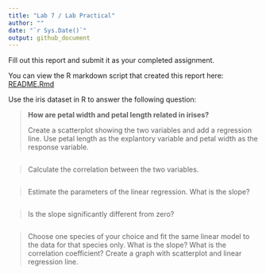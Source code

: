 ```yaml
---
title: "Lab 7 / Lab Practical"
author: ""
date: "`r Sys.Date()`"
output: github_document
---
```


Fill out this report and submit it as your completed assignment.

You can view the R markdown script that created this report here: [README.Rmd](README.Rmd)

Use the iris dataset in R to answer the following question:

> **How are petal width and petal length related in irises?**
>
> Create a scatterplot showing the two variables and add a regression line. Use petal length as the explantory variable and petal width as the response variable.

```r

```

> Calculate the correlation between the two variables.

```r

```

> Estimate the parameters of the linear regression. What is the slope?

```r

```

> Is the slope significantly different from zero?

```r

```

> Choose one species of your choice and fit the same linear model to the data for that species only. What is the slope? What is the correlation coefficient? Create a graph with scatterplot and linear regression line.

```r

```
